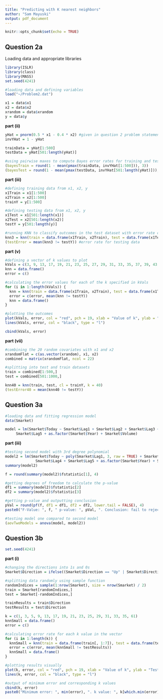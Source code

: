 ---
title: "Predicting with K nearest neighbors"
author: "Sam Mayuski"
output: pdf_document
---

```{r setup, include=FALSE}
knitr::opts_chunk$set(echo = TRUE)
```

## Question 2a

Loading data and appropriate libraries

```{r}
library(ISLR)
library(class)
library(MASS)
set.seed(4241)
```


```{r}
#loading data and defining variables
load("~/Problem2.dat")

x1 = data$x1
x2 = data$x2
xrandom = data$xrandom
y = data$y
```


**part (ii)**
```{r}
yHat = pnorm(0.5 * x1 - 0.4 * x2) #given in question 2 problem statement
invYHat = 1 - yHat

trainData = yHat[1:500]
testData = yHat[501:length(yHat)]

#using pairwise maxes to compute Bayes error rates for training and test data
(bayesTrain = round(1 - mean(pmax(trainData, invYHat[1:500])), 3))
(bayesTest = round(1 - mean(pmax(testData, invYHat[501:length(yHat)])), 3))
```


**part (iii)**
```{r}
#defining training data from x1, x2, y
x1Train = x1[1:500]
x2Train = x2[1:500]
trainY = y[1:500]

#defining testing data from x1, x2, y
x1Test = x1[501:length(x1)]
x2Test = x2[501:length(x2)]
testY = y[501:length(y)]

#running KNN to classify outcomes in the test dataset with error rate calculation
knn3 = knn(train = data.frame(x1Train, x2Train), test = data.frame(x1Test, x2Test), cl = trainY, k = 3)
(testError = mean(knn3 != testY)) #error rate for testing data
```


**part (v)**
```{r}
#defining a vector of k values to plot
kVals = c(3, 9, 13, 17, 19, 21, 23, 25, 27, 29, 31, 33, 35, 37, 39, 43, 61, 81)
knn = data.frame()
error = c()

#calculating the error values for each of the k specified in kVals
for (i in 1:length(kVals)) {
  knn = knn(train = data.frame(x1Train, x2Train), test = data.frame(x1Test, x2Test), cl = trainY, k = kVals[i])
  error = c(error, mean(knn != testY))
  knn = data.frame()
}

#plotting the outcomes
plot(kVals, error, col = "red", pch = 19, xlab = "Value of k", ylab = "Test Error", main = "Plot of Test Error as a Function of k")
lines(kVals, error, col = "black", type = "l")

cbind(kVals, error)
```


**part (vii)**
```{r}
#combining the 20 random covariates with x1 and x2
xrandomFlat = c(as.vector(xrandom), x1, x2)
combined = matrix(xrandomFlat, ncol = 22)

#splitting into test and train datasets
train = combined[1:500,]
test = combined[501:1000,]

knn40 = knn(train, test, cl = trainY, k = 40)
(testError40 = mean(knn40 != testY))

```


## Question 3a

```{r}
#loading data and fitting regression model
data(Smarket)

model = lm(Smarket$Today ~ Smarket$Lag1 + Smarket$Lag2 + Smarket$Lag3 + Smarket$Lag4 + 
     Smarket$Lag5 + as.factor(Smarket$Year) + Smarket$Volume)
```


**part (iii)**
```{r}
#testing second model with 3rd degree polynomial
model2 = lm(Smarket$Today ~ poly(Smarket$Lag1, 3, raw = TRUE) + Smarket$Lag2 + Smarket$Lag3 + 
              Smarket$Lag4 + Smarket$Lag5 + as.factor(Smarket$Year) + Smarket$Volume)
summary(model2)

f = round(summary(model2)$fstatistic[1], 4)

#getting degrees of freedom to calculate the p-value
df1 = summary(model2)$fstatistic[2]
df2 = summary(model2)$fstatistic[3]

#getting p-value and outputting conclusion
pVal = round(pf(f, df1 = df1, df2 = df2, lower.tail = FALSE), 4)
paste0("F-Value: ", f, " p-value: ", pVal, ". Conclusion: fail to reject the null")
```


```{r}
#testing model one compared to second model
(aovTwoModels = anova(model, model2))
```


## Question 3b

```{r, include = FALSE}
set.seed(4241)
```

**part (i)**
```{r}
#changing the directions into 1s and 0s
Smarket$Direction = ifelse((Smarket$Direction == "Up" | Smarket$Direction == 1), 1, 0)

#splitting data randomly using sample function
randomIndices = sample(1:nrow(Smarket), size = nrow(Smarket) / 2)
train = Smarket[randomIndices,]
test = Smarket[-randomIndices,]

trainResults = train$Direction
testResults = test$Direction

k = c(1, 3, 5, 9, 13, 17, 19, 21, 23, 25, 29, 31, 33, 35, 61)
knnSmall = data.frame()
error = c()

#calculating error rate for each k value in the vector
for (i in 1:length(k)) {
  knnSmall = knn(train = data.frame(train[, 1:7]), test = data.frame(test[, 1:7]), cl = trainResults, k = k[i])
  error = c(error, mean(knnSmall != testResults))
  knnSmall = data.frame()
}

#plotting results visually
plot(k, error, col = "red", pch = 19, xlab = "Value of k", ylab = "Test Error", main = "Plot of Test Error as a Function of k")
lines(k, error, col = "black", type = "l")

#output of minimum error and corresponding k values
cbind(k, error)
paste0("Minimum error: ", min(error), ". k value: ", k[which.min(error)])
```